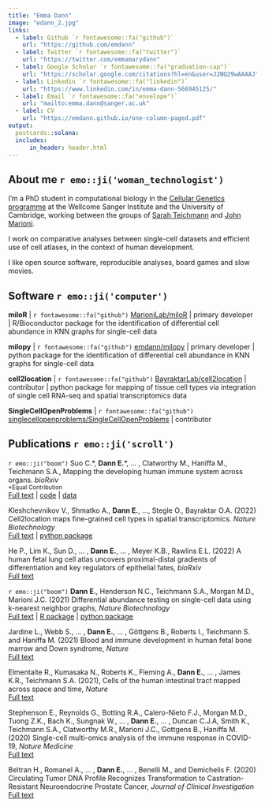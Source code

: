 ```yaml
---
title: "Emma Dann"
image: "edann_2.jpg"
links:
  - label: Github `r fontawesome::fa("github")`  
    url: "https://github.com/emdann"
  - label: Twitter `r fontawesome::fa("twitter")`
    url: "https://twitter.com/emmamarydann"
  - label: Google Scholar `r fontawesome::fa("graduation-cap")`
    url: "https://scholar.google.com/citations?hl=en&user=J2NQ29wAAAAJ"
  - label: Linkedin `r fontawesome::fa("linkedin")`
    url: "https://www.linkedin.com/in/emma-dann-566945125/"
  - label: Email `r fontawesome::fa("envelope")`
    url: "mailto:emma.dann@sanger.ac.uk"
  - label: CV
    url: "https://emdann.github.io/one-column-paged.pdf"
output:
  postcards::solana:
  includes:
      in_header: header.html
---
```

 
## About me `r emo::ji('woman_technologist')`

I'm a PhD student in computational biology in the [Cellular Genetics programme](https://www.sanger.ac.uk/programme/cellular-genetics/) at the Wellcome Sanger Institute and the University of Cambridge, working between the groups of [Sarah Teichmann](http://www.teichlab.org/) and [John Marioni](https://www.ebi.ac.uk/research/marioni). 

I work on comparative analyses between single-cell datasets and efficient use of cell atlases, in the context of human development. 

I like open source software, reproducible analyses, board games and slow movies.

## Software `r emo::ji('computer')`

**miloR** |  `r fontawesome::fa("github")`  [MarioniLab/miloR](https://github.com/MarioniLab/miloR) | primary developer | R/Bioconductor package for the identification of differential cell abundance in KNN graphs for single-cell data

**milopy** |  `r fontawesome::fa("github")` [emdann/milopy](https://github.com/emdann/milopy) | primary developer | python package for the identification of differential cell abundance in KNN graphs for single-cell data

**cell2location** |  `r fontawesome::fa("github")`  [BayraktarLab/cell2location](https://github.com/BayraktarLab/cell2location) | contributor | python package for mapping of tissue cell types via integration of single cell RNA-seq and spatial transcriptomics data

**SingleCellOpenProblems** |  `r fontawesome::fa("github")`  [singlecellopenproblems/SingleCellOpenProblems](https://github.com/singlecellopenproblems/SingleCellOpenProblems) | contributor

## Publications `r emo::ji('scroll')` 

`r emo::ji("boom")` Suo C.\*, __Dann E.__\*, ... , Clatworthy M., Haniffa M., Teichmann S.A., Mapping the developing human immune system across organs. _bioRxiv_  
<sup>\*Equal Contribution</sup>  
[Full text](https://www.biorxiv.org/content/10.1101/2022.01.17.476665v1) | [code](https://github.com/Teichlab/Pan_fetal_immune) | [data](https://developmentcellatlas.cellgeni.sanger.ac.uk/fetal-immune#)



Kleshchevnikov V., Shmatko A., **Dann E.**, ..., Stegle O.,  Bayraktar O.A. (2022) Cell2location maps fine-grained cell types in spatial transcriptomics. _Nature Biotechnology_  
[Full text](https://doi.org/10.1038/s41587-021-01139-4) |
[python package](https://cell2location.readthedocs.io/)

He P., Lim K., Sun D., ... , **Dann E.**, ... , Meyer K.B., Rawlins E.L. (2022) A human fetal lung cell atlas uncovers proximal-distal gradients of differentiation and key regulators of epithelial fates, _bioRxiv_  
[Full text](https://doi.org/10.1101/2022.01.11.474933)

`r emo::ji("boom")` **Dann E.**, Henderson N.C., Teichmann S.A., Morgan M.D., Marioni J.C. (2021) Differential abundance testing on single-cell data using k-nearest neighbor graphs, _Nature Biotechnology_  
<!-- <sup>\*Equal Contribution</sup> -->
[Full text](https://www.nature.com/articles/s41587-021-01033-z) | 
[R package](https://github.com/MarioniLab/miloR) | 
[python package](https://github.com/emdann/milopy)

Jardine L., Webb S., ... , **Dann E.**, ... , Göttgens B., Roberts I., Teichmann S. and Haniffa M. (2021) Blood and immune development in human fetal bone marrow and Down syndrome, _Nature_   
[Full text](https://doi.org/10.1038/s41586-021-03929-x)

Elmentaite R., Kumasaka N., Roberts K., Fleming A., **Dann E.**, ... , James K.R., Teichmann S.A. (2021), Cells of the human intestinal tract mapped across space and time, _Nature_   
[Full text](https://www.nature.com/articles/s41586-021-03852-1)

Stephenson E., Reynolds G., Botting R.A., Calero-Nieto F.J., Morgan M.D., Tuong Z.K., Bach K., Sungnak W., ... , **Dann E.**, ... , Duncan C.J.A, Smith K., Teichmann S.A., Clatworthy M.R., Marioni J.C., Gottgens B., Haniffa M. (2020) Single-cell multi-omics analysis of the immune response in COVID-19, _Nature Medicine_  
[Full text](https://www.nature.com/articles/s41591-021-01329-2)

<!-- Kleshchevnikov V., Shmatko A., **Dann E.**, ..., Stegle O.,  Bayraktar O.A. (2020) Comprehensive mapping of tissue cell architecture via integrated single cell and spatial transcriptomics, bioRxiv, [doi: https://doi.org/10.1101/2020.11.15.378125](https://doi.org/10.1101/2020.11.15.378125) -->

Beltran H., Romanel A., ... , **Dann E.**, ... , Benelli M., and Demichelis F. (2020) Circulating Tumor DNA Profile Recognizes Transformation to Castration-Resistant Neuroendocrine Prostate Cancer, _Journal of Clinical Investigation_  
[Full text](https://www.jci.org/articles/view/131041)
